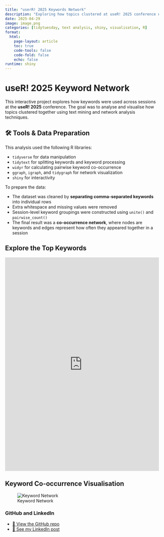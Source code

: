 ```yaml
---
title: "userR! 2025 Keywords Network"
description: "Exploring how topics clustered at useR! 2025 conference using text mining and network analysis"
date: 2025-04-29
image: image.png
categories: [tidytuesday, text analysis, shiny, visualisation, R]
format:
  html:
    page-layout: article
    toc: true
    code-tools: false
    code-fold: false
    echo: false
runtime: shiny
---
```


# useR! 2025 Keyword Network

This interactive project explores how keywords were used across sessions at the **useR! 2025** conference. The goal was to analyse and visualise how topics clustered together using text mining and network analysis techniques.

## 🛠 Tools & Data Preparation

This analysis used the following R libraries:

-   `tidyverse` for data manipulation
-   `tidytext` for splitting keywords and keyword processing
-   `widyr` for calculating pairwise keyword co-occurrence
-   `ggraph`, `igraph`, and `tidygraph` for network visualization
-   `shiny` for interactivity

To prepare the data:

-   The dataset was cleaned by **separating comma-separated keywords** into individual rows
-   Extra whitespace and missing values were removed
-   Session-level keyword groupings were constructed using `unite()` and `pairwise_count()`
-   The final result was a **co-occurrence network**, where nodes are keywords and edges represent how often they appeared together in a session

## Explore the Top Keywords

<iframe src="https://ishitakhanna.shinyapps.io/tidytuesday_2025-04-29/" width="100%" height="700px" style="border:none;">

</iframe>

## Keyword Co-occurrence Visualisation

![Keyword Network](image.png)

### GitHub and LinkedIn

-   [📂 View the GitHub repo](https://github.com/ishitak22/tidytuesday-projects/tree/fedd162bfb31fdf019463e2272885222d4312789/tidytuesday_2025-04-29)\
-   [🔗 See my LinkedIn post](https://www.linkedin.com/posts/khannaishita_tidytuesday-dataanalytics-tidytuesday-activity-7327150472425889793-lAo7?utm_source=social_share_send&utm_medium=member_desktop_web&rcm=ACoAADDaLd8BB_aQ7Ddb1JYFtgrM0vX8n2xXUBM)
